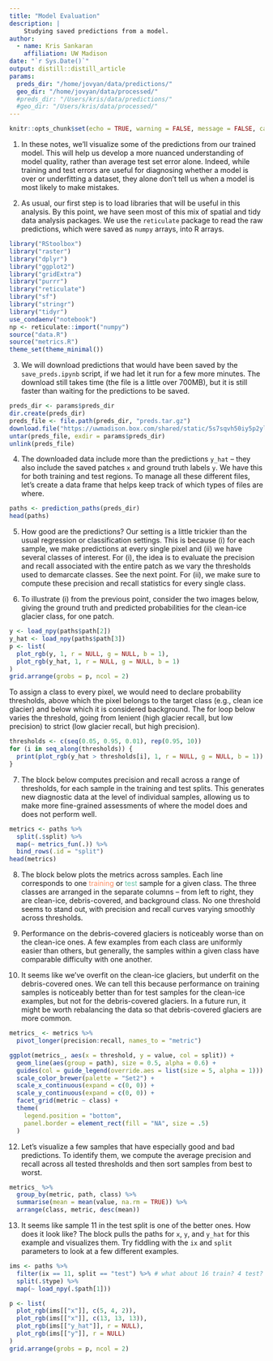 ```yaml
---
title: "Model Evaluation"
description: |
    Studying saved predictions from a model.
author:
  - name: Kris Sankaran
    affiliation: UW Madison
date: "`r Sys.Date()`"
output: distill::distill_article
params:
  preds_dir: "/home/jovyan/data/predictions/"
  geo_dir: "/home/jovyan/data/processed/"
  #preds_dir: "/Users/kris/data/predictions/"
  #geo_dir: "/Users/kris/data/processed/"
---
```


```r
knitr::opts_chunk$set(echo = TRUE, warning = FALSE, message = FALSE, cache = TRUE)
```

1. In these notes, we'll visualize some of the predictions from our trained
model. This will help us develop a more nuanced understanding of model quality,
rather than average test set error alone. Indeed, while training and test errors
are useful for diagnosing whether a model is over or underfitting a dataset,
they alone don't tell us when a model is most likely to make mistakes.

2. As usual, our first step is to load libraries that will be useful in this
analysis. By this point, we have seen most of this mix of spatial and tidy data
analysis packages. We use the `reticulate` package to read the raw predictions,
which were saved as `numpy` arrays, into R arrays.

```r
library("RStoolbox")
library("raster")
library("dplyr")
library("ggplot2")
library("gridExtra")
library("purrr")
library("reticulate")
library("sf")
library("stringr")
library("tidyr")
use_condaenv("notebook")
np <- reticulate::import("numpy")
source("data.R")
source("metrics.R")
theme_set(theme_minimal())
```

3. We will download predictions that would have been saved by the
`save_preds.ipynb` script, if we had let it run for a few more minutes. The
download still takes time (the file is a little over 700MB), but it is still
faster than waiting for the predictions to be saved.

```r
preds_dir <- params$preds_dir
dir.create(preds_dir)
preds_file <- file.path(preds_dir, "preds.tar.gz")
download.file("https://uwmadison.box.com/shared/static/5s7sqvh50iy5p2yl2basfdzgss9lgnxr.gz", preds_file)
untar(preds_file, exdir = params$preds_dir)
unlink(preds_file)
```

4. The downloaded data include more than the predictions `y_hat` -- they also
include the saved patches `x` and ground truth labels `y`. We have this for both
training and test regions. To manage all these different files, let's create a
data frame that helps keep track of which types of files are where.

```r
paths <- prediction_paths(preds_dir)
head(paths)
```
5. How good are the predictions? Our setting is a little trickier than the usual
regression or classification settings. This is because (i) for each sample, we
make predictions at every single pixel and (ii) we have several classes of
interest. For (i), the idea is to evaluate the precision and recall associated
with the entire patch as we vary the thresholds used to demarcate classes. See
the next point. For (ii), we make sure to compute these precision and recall
statistics for every single class.

6. To illustrate (i) from the previous point, consider the two images below,
giving the ground truth and predicted probabilities for the clean-ice glacier
class, for one patch.

```r
y <- load_npy(paths$path[2])
y_hat <- load_npy(paths$path[3])
p <- list(
  plot_rgb(y, 1, r = NULL, g = NULL, b = 1),
  plot_rgb(y_hat, 1, r = NULL, g = NULL, b = 1)
)
grid.arrange(grobs = p, ncol = 2)
```

To assign a class to every pixel, we would need to declare probability
thresholds, above which the pixel belongs to the target class (e.g., clean ice
glacier) and below which it is considered background. The for loop below varies
the threshold, going from lenient (high glacier recall, but low precision) to
strict (low glacier recall, but high precision).

```r
thresholds <- c(seq(0.05, 0.95, 0.01), rep(0.95, 10))
for (i in seq_along(thresholds)) {
  print(plot_rgb(y_hat > thresholds[i], 1, r = NULL, g = NULL, b = 1))
}
```

7. The block below computes precision and recall across a range of thresholds,
for each sample in the training and test splits. This generates new diagnostic
data at the level of individual samples, allowing us to make more fine-grained
assessments of where the model does and does not perform well.

```r
metrics <- paths %>%
  split(.$split) %>%
  map(~ metrics_fun(.)) %>%
  bind_rows(.id = "split")
head(metrics)
```

8. The block below plots the metrics across samples. Each line corresponds to
one <span style="color: #fc8d62;">training</span> or <span style="color:
#66c2a5;">test</span> sample for a given class. The three classes are arranged
in the separate columns -- from left to right, they are clean-ice,
debris-covered, and background class. No one threshold seems to stand out, with
precision and recall curves varying smoothly across thresholds.

9. Performance on the debris-covered glaciers is noticeably worse than on the
clean-ice ones. A few examples from each class are uniformly easier than others,
but generally, the samples within a given class have comparable difficulty with
one another.

10. It seems like we've overfit on the clean-ice glaciers, but underfit on the
debris-covered ones. We can tell this because performance on training samples is
noticeably better than for test samples for the clean-ice examples, but not for
the debris-covered glaciers. In a future run, it might be worth rebalancing the
data so that debris-covered glaciers are more common.

```r
metrics_ <- metrics %>%
  pivot_longer(precision:recall, names_to = "metric")

ggplot(metrics_, aes(x = threshold, y = value, col = split)) +
  geom_line(aes(group = path), size = 0.5, alpha = 0.6) +
  guides(col = guide_legend(override.aes = list(size = 5, alpha = 1))) +
  scale_color_brewer(palette = "Set2") +
  scale_x_continuous(expand = c(0, 0)) +
  scale_y_continuous(expand = c(0, 0)) +
  facet_grid(metric ~ class) +
  theme(
    legend.position = "bottom",
    panel.border = element_rect(fill = "NA", size = .5)
  )
```

12. Let's visualize a few samples that have especially good and bad predictions.
To identify them, we compute the average precision and recall across all tested
thresholds and then sort samples from best to worst.

```r
metrics_ %>%
  group_by(metric, path, class) %>%
  summarise(mean = mean(value, na.rm = TRUE)) %>%
  arrange(class, metric, desc(mean))
```

13. It seems like sample 11 in the test split is one of the better ones. How
does it look like? The block pulls the paths for `x`, `y`, and `y_hat` for this
example and visualizes them. Try fiddling with the `ix` and `split` parameters
to look at a few different examples.

```r
ims <- paths %>%
  filter(ix == 11, split == "test") %>% # what about 16 train? 4 test?
  split(.$type) %>%
  map(~ load_npy(.$path[1]))

p <- list(
  plot_rgb(ims[["x"]], c(5, 4, 2)),
  plot_rgb(ims[["x"]], c(13, 13, 13)),
  plot_rgb(ims[["y_hat"]], r = NULL),
  plot_rgb(ims[["y"]], r = NULL)
)
grid.arrange(grobs = p, ncol = 2)
```
